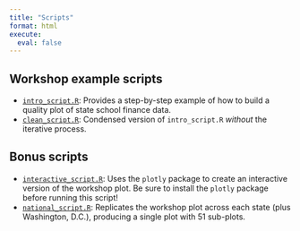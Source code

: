 ```yaml
---
title: "Scripts"
format: html
execute:
  eval: false
---
```




## Workshop example scripts

- [`intro_script.R`](https://gist.github.com/alspur/b6196e7d16d5d6338f5565194fd5fdb1): Provides a step-by-step example of how to build a quality plot of state school finance data.
- [`clean_script.R`](https://gist.github.com/alspur/9575f69b02213bd6feb4590947a3add8): Condensed version of `intro_script.R` *without* the iterative process.

## Bonus scripts

- [`interactive_script.R`](https://gist.github.com/alspur/97c6d508de158921d359974d122b6907): Uses the `plotly` package to create an interactive version of the workshop plot. Be sure to install the `plotly` package before running this script!
- [`national_script.R`](https://gist.github.com/alspur/3482d7cdab36471e561eb33148a81957): Replicates the workshop plot across each state (plus Washington, D.C.), producing a single plot with 51 sub-plots.
